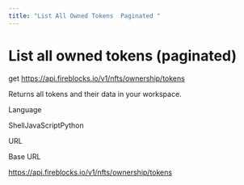 ```yaml
---
title: "List All Owned Tokens  Paginated "
---
```

  
  # List all owned tokens (paginated)

get https://api.fireblocks.io/v1/nfts/ownership/tokens

Returns all tokens and their data in your workspace.

Language

ShellJavaScriptPython

URL

Base URL

https://api.fireblocks.io/v1/nfts/ownership/tokens